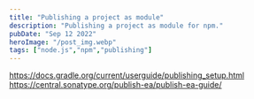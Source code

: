 ```yaml
---
title: "Publishing a project as module"
description: "Publishing a project as module for npm."
pubDate: "Sep 12 2022"
heroImage: "/post_img.webp"
tags: ["node.js","npm","publishing"]
---
```


https://docs.gradle.org/current/userguide/publishing_setup.html
https://central.sonatype.org/publish-ea/publish-ea-guide/
